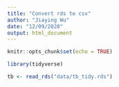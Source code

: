 ```yaml
---
title: "Convert rds to csv"
author: "Jiaying Wu"
date: "12/09/2020"
output: html_document
---
```


```r
knitr::opts_chunk$set(echo = TRUE)
```

```r
library(tidyverse)
```

```r
tb <- read_rds("data/tb_tidy.rds")
```
